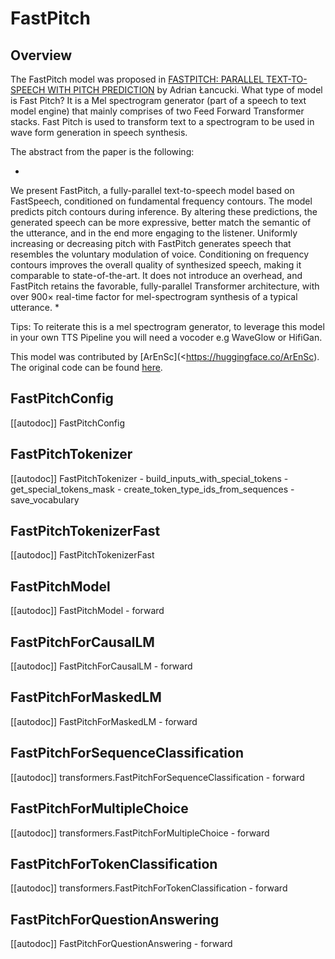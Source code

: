 <!--Copyright 2022 The HuggingFace Team. All rights reserved.

Licensed under the Apache License, Version 2.0 (the "License"); you may not use this file except in compliance with
the License. You may obtain a copy of the License at

http://www.apache.org/licenses/LICENSE-2.0

Unless required by applicable law or agreed to in writing, software distributed under the License is distributed on
an "AS IS" BASIS, WITHOUT WARRANTIES OR CONDITIONS OF ANY KIND, either express or implied. See the License for the
specific language governing permissions and limitations under the License.
-->

# FastPitch

## Overview

The FastPitch model was proposed in [FASTPITCH: PARALLEL TEXT-TO-SPEECH WITH PITCH PREDICTION](https://arxiv.org/pdf/2006.06873.pdf)  by Adrian Łancucki. 
What type of model is Fast Pitch? It is a Mel spectrogram generator (part of a speech to text model engine) that mainly comprises of two Feed Forward Transformer stacks.
Fast Pitch is used to transform text to a spectrogram to be used in wave form generation in speech synthesis.

The abstract from the paper is the following:

*
We present FastPitch, a fully-parallel text-to-speech model
based on FastSpeech, conditioned on fundamental frequency
contours. The model predicts pitch contours during inference.
By altering these predictions, the generated speech can be more expressive, better match the semantic of the utterance, and in the end more engaging to the listener. 
Uniformly increasing or decreasing pitch with FastPitch generates speech that resembles the voluntary modulation of voice. 
Conditioning on frequency contours improves the overall quality of synthesized speech, making it comparable to state-of-the-art.
It does not introduce an overhead, and FastPitch retains the favorable, fully-parallel Transformer architecture, with over 900× real-time factor for mel-spectrogram synthesis of a typical utterance.
*

Tips:
To reiterate this is a mel spectrogram generator, to leverage this model in your own TTS Pipeline you will need a vocoder e.g WaveGlow or HifiGan.

This model was contributed by [ArEnSc](<https://huggingface.co/ArEnSc). The original code can be found [here](https://github.com/NVIDIA/DeepLearningExamples/tree/master/PyTorch/SpeechSynthesis/FastPitch).

## FastPitchConfig

[[autodoc]] FastPitchConfig


## FastPitchTokenizer

[[autodoc]] FastPitchTokenizer
    - build_inputs_with_special_tokens
    - get_special_tokens_mask
    - create_token_type_ids_from_sequences
    - save_vocabulary


## FastPitchTokenizerFast

[[autodoc]] FastPitchTokenizerFast


## FastPitchModel

[[autodoc]] FastPitchModel
    - forward


## FastPitchForCausalLM

[[autodoc]] FastPitchForCausalLM
    - forward


## FastPitchForMaskedLM

[[autodoc]] FastPitchForMaskedLM
    - forward


## FastPitchForSequenceClassification

[[autodoc]] transformers.FastPitchForSequenceClassification
    - forward

## FastPitchForMultipleChoice

[[autodoc]] transformers.FastPitchForMultipleChoice
    - forward


## FastPitchForTokenClassification

[[autodoc]] transformers.FastPitchForTokenClassification
    - forward


## FastPitchForQuestionAnswering

[[autodoc]] FastPitchForQuestionAnswering
    - forward